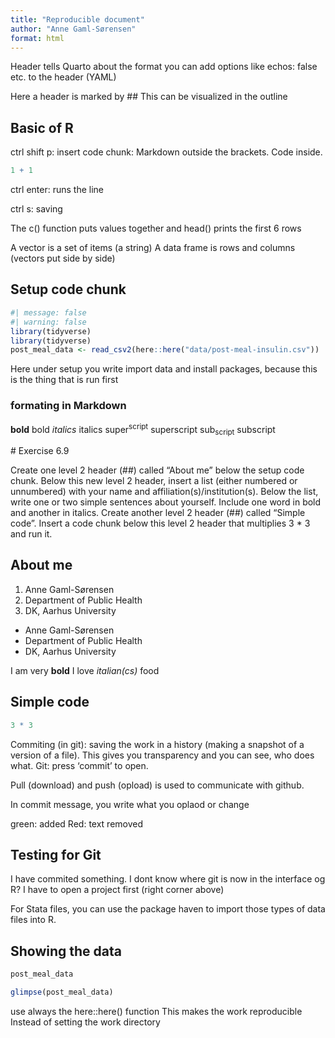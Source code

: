 ```yaml
---
title: "Reproducible document"
author: "Anne Gaml-Sørensen"
format: html
---
```


Header tells Quarto about the format
you can add options like echos: false etc. to the header (YAML)

Here a header is marked by ## 
This can be visualized in the outline

## Basic of R

ctrl shift p: insert code chunk:
Markdown outside the brackets. 
Code inside.

```r
1 + 1
```
ctrl enter: runs the line

ctrl s: saving

The c() function puts values together 
and head() prints the first 6 rows

A vector is a set of items (a string)
A data frame is rows and columns (vectors put side by side)

## Setup code chunk

```r
#| message: false
#| warning: false
library(tidyverse)
library(tidyverse)
post_meal_data <- read_csv2(here::here("data/post-meal-insulin.csv"))
```

Here under setup you write import data and install packages, because this is the thing that is run first

### formating in Markdown
**bold**	bold
*italics*	italics
super^script^	superscript
sub~script~	subscript

 # Exercise 6.9
 
 Create one level 2 header (##) called “About me” below the setup code chunk.
Below this new level 2 header, insert a list (either numbered or unnumbered) with your name and affiliation(s)/institution(s).
Below the list, write one or two simple sentences about yourself. Include one word in bold and another in italics.
Create another level 2 header (##) called “Simple code”.
Insert a code chunk below this level 2 header that multiplies 3 * 3 and run it.


## About me

1. Anne Gaml-Sørensen
2. Department of Public Health
3. DK, Aarhus University

- Anne Gaml-Sørensen
- Department of Public Health
- DK, Aarhus University


I am very **bold**
I love *italian(cs)* food

## Simple code


```r
3 * 3
``` 

Commiting (in git): saving the work in a history (making a snapshot of a version of a file). This gives you transparency and you can see, who does what. 
Git: press 'commit' to open.

Pull (download) and push (opload) is used to communicate with github.

In commit message, you write what you oplaod or change

green: added
Red: text removed

## Testing for Git

I have commited something.
I dont know where git is now in the interface og R?
I have to open a project first (right corner above)

For Stata files, you can use the package haven to import those types of data files into R.

## Showing the data

```r
post_meal_data
```
```r
glimpse(post_meal_data)
```

use always the here::here() function
This makes the work reproducible 
Instead of setting the work directory

